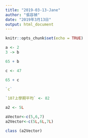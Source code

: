 ```yaml
---
title: "2019-03-13-Jane"
author: "張容禎"
date: "2019年3月13日"
output: html_document
---
```


```r
knitr::opts_chunk$set(echo = TRUE)
```

```r
a <- 2
3 -> b
```

```r
65 + b 
```

```r
c <- 47

65 + c
```

```r
`c` 

```

```r

`107上學期平均` <- 82

```

```r
a2 <- 5L

```

```r
aVector<-c(5,6,7)
a2Vector<-c(5L,6L,7L)
```

```r

class (a2Vector) 

``` 

```r

```